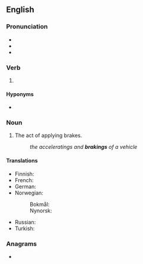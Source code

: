 ==English==

===Pronunciation===
* {{IPA|/ˈbɹeɪkɪŋ/|lang=en}}
* {{homophones|breaking|lang=en}}
* {{rhymes|eɪkɪŋ|lang=en}}

===Verb===
{{head|en|verb form}}

# {{present participle of|brake|lang=en}}

====Hyponyms====
* {{l|en|aerobraking}}

===Noun===
{{en-noun|~}}

# The act of applying brakes.
#: ''the acceleratings and '''brakings''' of a vehicle''

====Translations====
{{trans-top|applying of brakes}}
* Finnish: {{t+|fi|jarrutus}}
* French: {{t+|fr|freinage|m}}
* German: {{t+|de|Bremsen|n}}
* Norwegian:
*: Bokmål: {{t|nb|bremsing|m|f}}
*: Nynorsk: {{t|nn|bremsing|f}}
{{trans-mid}}
* Russian: {{t+|ru|торможе́ние|n}}
* Turkish: {{t+|tr|frenleme}}
{{trans-bottom}}

===Anagrams===
* {{anagrams|en|Barking|barking}}